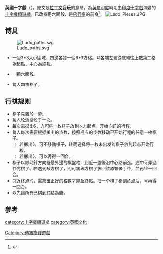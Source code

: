 {{Expand|time=2018-02-08T06:40:29+00:00}}
'''英國十字戲'''（{{lang-en|Ludo}}），原文是[[拉丁文|拉丁文]]'''我玩'''的意思，為[[英屬印度|英屬印度]]時期由[[印度十字戲|印度十字戲]]演變的[[十字戲類遊戲|十字戲類遊戲]]，已改採用六面骰，是[[飛行棋|飛行棋]]的前身<ref>{{Cite web |url=http://www.tradgames.org.uk/games/Pachisi.htm |title=ludo |accessdate=2011-10-27 |archive-date=2017-07-14 |archive-url=https://web.archive.org/web/20170714185126/http://www.tradgames.org.uk/games/Pachisi.htm |dead-url=no }}</ref>。
[[Image:Ludo_Pieces.JPG|thumb]]
==博具==
[[File:Ludo_paths.svg|thumb]]
*一個3*3大小區域，四邊各接一個6*3方格。以各端左側從底端往上數第二格為起點，中心為終點。

*一顆六面骰。

*每人四枚棋子。

==行棋规则==
* 棋子先置於一旁。
* 每人轮流擲骰子一次。
* 每次需掷出6，方可将一枚棋子放到本方起点，开始向前的行程。
* 每人每次需要根据掷出的点数，按照相应的步数移动已开始行程的任意一枚棋子。
** 若擲出6，可不移動棋子，转而选择将一枚未出发的棋子放到起点开始行程。
** 若擲出6，可以再得一回合。
* 棋子以顺時針方向繞最外邊的棋盤格，到近一週後沿中心路前進。途中可穿過任何棋子。若遇到敌方棋子，則可將敌方棋子放回該原有者手中，並再得一回合。
* 邻近终点时，需擲出正好的格數才能至終點。把一个棋子移到终点后，可再得一回合。
* 以先讓所有己棋到終點為勝。

==參考==
{{reflist}}


[[category:十字戲類遊戲|category:十字戲類遊戲]]
[[category:英國文化|category:英國文化]]
[[Category:傳統擲賽遊戲|Category:傳統擲賽遊戲]]